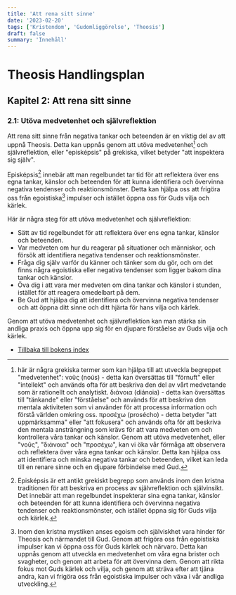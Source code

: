 ```yaml
---
title: 'Att rena sitt sinne'
date: '2023-02-20'
tags: ['Kristendom', 'Gudomliggörelse', 'Theosis']
draft: false
summary: 'Innehåll'
---
```


# Theosis Handlingsplan

## Kapitel 2: Att rena sitt sinne

### 2.1: Utöva medvetenhet och självreflektion

Att rena sitt sinne från negativa tankar och beteenden är en viktig del av att uppnå Theosis. Detta kan uppnås genom att utöva medvetenhet[^1] och självreflektion, eller "episképsis" på grekiska, vilket betyder "att inspektera sig själv".

Episképsis[^2] innebär att man regelbundet tar tid för att reflektera över ens egna tankar, känslor och beteenden för att kunna identifiera och övervinna negativa tendenser och reaktionsmönster. Detta kan hjälpa oss att frigöra oss från egoistiska[^3] impulser och istället öppna oss för Guds vilja och kärlek.

Här är några steg för att utöva medvetenhet och självreflektion:

- Sätt av tid regelbundet för att reflektera över ens egna tankar, känslor och beteenden.
- Var medveten om hur du reagerar på situationer och människor, och försök att identifiera negativa tendenser och reaktionsmönster.
- Fråga dig själv varför du känner och tänker som du gör, och om det finns några egoistiska eller negativa tendenser som ligger bakom dina tankar och känslor.
- Öva dig i att vara mer medveten om dina tankar och känslor i stunden, istället för att reagera omedelbart på dem.
- Be Gud att hjälpa dig att identifiera och övervinna negativa tendenser och att öppna ditt sinne och ditt hjärta för hans vilja och kärlek.

Genom att utöva medvetenhet och självreflektion kan man stärka sin andliga praxis och öppna upp sig för en djupare förståelse av Guds vilja och kärlek.

[^1]:
    här är några grekiska termer som kan hjälpa till att utveckla begreppet "medvetenhet": νοῦς (noús) - detta kan översättas till "förnuft" eller "intellekt" och används ofta för att beskriva den del av vårt medvetande som är rationellt och analytiskt.
    διάνοια (diánoia) - detta kan översättas till "tänkande" eller "förståelse" och används för att beskriva den mentala aktiviteten som vi använder för att processa information och förstå världen omkring oss.
    προσέχω (prosécho) - detta betyder "att uppmärksamma" eller "att fokusera" och används ofta för att beskriva den mentala ansträngning som krävs för att vara medveten om och kontrollera våra tankar och känslor.
    Genom att utöva medvetenhet, eller "νοῦς", "διάνοια" och "προσέχω", kan vi öka vår förmåga att observera och reflektera över våra egna tankar och känslor. Detta kan hjälpa oss att identifiera och minska negativa tankar och beteenden, vilket kan leda till en renare sinne och en djupare förbindelse med Gud.

[^2]: Episképsis är ett antikt grekiskt begrepp som används inom den kristna traditionen för att beskriva en process av självreflektion och självinsikt. Det innebär att man regelbundet inspekterar sina egna tankar, känslor och beteenden för att kunna identifiera och övervinna negativa tendenser och reaktionsmönster, och istället öppna sig för Guds vilja och kärlek.
[^3]: Inom den kristna mystiken anses egoism och själviskhet vara hinder för Theosis och närmandet till Gud. Genom att frigöra oss från egoistiska impulser kan vi öppna oss för Guds kärlek och närvaro. Detta kan uppnås genom att utveckla en medvetenhet om våra egna brister och svagheter, och genom att arbeta för att övervinna dem. Genom att rikta fokus mot Guds kärlek och vilja, och genom att sträva efter att tjäna andra, kan vi frigöra oss från egoistiska impulser och växa i vår andliga utveckling.

- [Tillbaka till bokens index](/blog/theosis/innehall-theosis-handlingsplan)
